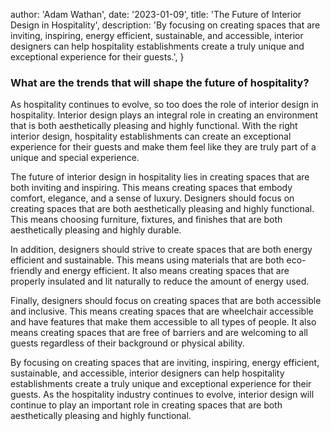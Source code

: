 
  author: 'Adam Wathan',
  date: '2023-01-09',
  title: 'The Future of Interior Design in Hospitality',
  description:
    'By focusing on creating spaces that are inviting, inspiring, energy efficient, sustainable, and accessible, interior designers can help hospitality establishments create a truly unique and exceptional experience for their guests.',
}


### What are the trends that will shape the future of hospitality?

As hospitality continues to evolve, so too does the role of interior design in hospitality. Interior design plays an integral role in creating an environment that is both aesthetically pleasing and highly functional. With the right interior design, hospitality establishments can create an exceptional experience for their guests and make them feel like they are truly part of a unique and special experience.

The future of interior design in hospitality lies in creating spaces that are both inviting and inspiring. This means creating spaces that embody comfort, elegance, and a sense of luxury. Designers should focus on creating spaces that are both aesthetically pleasing and highly functional. This means choosing furniture, fixtures, and finishes that are both aesthetically pleasing and highly durable.

In addition, designers should strive to create spaces that are both energy efficient and sustainable. This means using materials that are both eco-friendly and energy efficient. It also means creating spaces that are properly insulated and lit naturally to reduce the amount of energy used.

Finally, designers should focus on creating spaces that are both accessible and inclusive. This means creating spaces that are wheelchair accessible and have features that make them accessible to all types of people. It also means creating spaces that are free of barriers and are welcoming to all guests regardless of their background or physical ability.

By focusing on creating spaces that are inviting, inspiring, energy efficient, sustainable, and accessible, interior designers can help hospitality establishments create a truly unique and exceptional experience for their guests. As the hospitality industry continues to evolve, interior design will continue to play an important role in creating spaces that are both aesthetically pleasing and highly functional.
